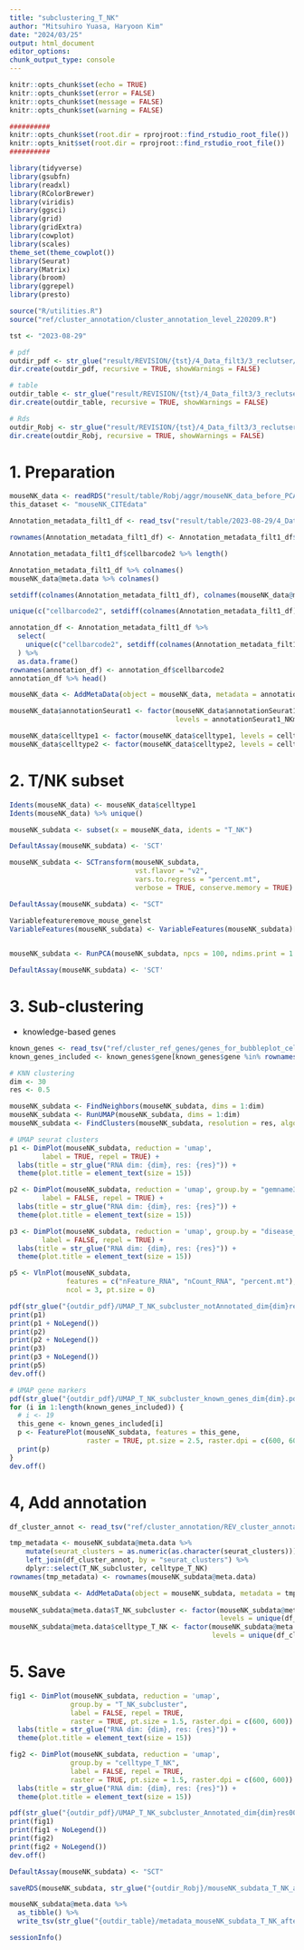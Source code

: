 ```yaml
---
title: "subclustering_T_NK"
author: "Mitsuhiro Yuasa, Haryoon Kim"
date: "2024/03/25"
output: html_document
editor_options: 
chunk_output_type: console
---
```


```r
knitr::opts_chunk$set(echo = TRUE)
knitr::opts_chunk$set(error = FALSE)
knitr::opts_chunk$set(message = FALSE)
knitr::opts_chunk$set(warning = FALSE)

##########
knitr::opts_chunk$set(root.dir = rprojroot::find_rstudio_root_file())
knitr::opts_knit$set(root.dir = rprojroot::find_rstudio_root_file())
##########
```

```r
library(tidyverse)
library(gsubfn)
library(readxl)
library(RColorBrewer)
library(viridis)
library(ggsci)
library(grid)
library(gridExtra)
library(cowplot)
library(scales)
theme_set(theme_cowplot())
library(Seurat)
library(Matrix)
library(broom)
library(ggrepel)
library(presto)
```

```r
source("R/utilities.R")
source("ref/cluster_annotation/cluster_annotation_level_220209.R")
```

```r
tst <- "2023-08-29"

# pdf
outdir_pdf <- str_glue("result/REVISION/{tst}/4_Data_filt3/3_reclutser/9_Reannotation/01_subclustering_T_NK/pdf")
dir.create(outdir_pdf, recursive = TRUE, showWarnings = FALSE)

# table
outdir_table <- str_glue("result/REVISION/{tst}/4_Data_filt3/3_reclutser/9_Reannotation/01_subclustering_T_NK/table")
dir.create(outdir_table, recursive = TRUE, showWarnings = FALSE)

# Rds
outdir_Robj <- str_glue("result/REVISION/{tst}/4_Data_filt3/3_reclutser/9_Reannotation/01_subclustering_T_NK/rds")
dir.create(outdir_Robj, recursive = TRUE, showWarnings = FALSE)
```

# 1. Preparation
```r
mouseNK_data <- readRDS("result/table/Robj/aggr/mouseNK_data_before_PCA_v1_afterADT_withoutAggrNorm_other3660SP.rds")
this_dataset <- "mouseNK_CITEdata"
```

```r
Annotation_metadata_filt1_df <- read_tsv("result/table/2023-08-29/4_Data_filt3/1_UMAP/3_1_clustering_determine_cellsubset/mouseNK_annotationSeurat1_metadata.txt")

rownames(Annotation_metadata_filt1_df) <- Annotation_metadata_filt1_df$cellbarcode2

Annotation_metadata_filt1_df$cellbarcode2 %>% length()
```

```r
Annotation_metadata_filt1_df %>% colnames()
mouseNK_data@meta.data %>% colnames()

setdiff(colnames(Annotation_metadata_filt1_df), colnames(mouseNK_data@meta.data))

unique(c("cellbarcode2", setdiff(colnames(Annotation_metadata_filt1_df), colnames(mouseNK_data@meta.data))))

annotation_df <- Annotation_metadata_filt1_df %>% 
  select(
    unique(c("cellbarcode2", setdiff(colnames(Annotation_metadata_filt1_df), colnames(mouseNK_data@meta.data))))
  ) %>% 
  as.data.frame()
rownames(annotation_df) <- annotation_df$cellbarcode2
annotation_df %>% head()

mouseNK_data <- AddMetaData(object = mouseNK_data, metadata = annotation_df)

mouseNK_data$annotationSeurat1 <- factor(mouseNK_data$annotationSeurat1,
                                         levels = annotationSeurat1_NKmouse_filt2_level)

mouseNK_data$celltype1 <- factor(mouseNK_data$celltype1, levels = celltype1_NKmouse_filt2_level)
mouseNK_data$celltype2 <- factor(mouseNK_data$celltype2, levels = celltype2_NKmouse_filt2_level)
```

# 2. T/NK subset
```r
Idents(mouseNK_data) <- mouseNK_data$celltype1
Idents(mouseNK_data) %>% unique()

mouseNK_subdata <- subset(x = mouseNK_data, idents = "T_NK")

DefaultAssay(mouseNK_subdata) <- 'SCT'
```

```r
mouseNK_subdata <- SCTransform(mouseNK_subdata, 
                               vst.flavor = "v2", 
                               vars.to.regress = "percent.mt", 
                               verbose = TRUE, conserve.memory = TRUE)

DefaultAssay(mouseNK_subdata) <- "SCT"

Variablefeatureremove_mouse_genelst
VariableFeatures(mouseNK_subdata) <- VariableFeatures(mouseNK_subdata)[!str_detect(VariableFeatures(mouseNK_subdata),
                                                                                   paste(Variablefeatureremove_mouse_genelst, collapse = "|"))]

mouseNK_subdata <- RunPCA(mouseNK_subdata, npcs = 100, ndims.print = 1:5, nfeatures.print = 5)

DefaultAssay(mouseNK_subdata) <- 'SCT'
```

# 3. Sub-clustering

- knowledge-based genes
```r
known_genes <- read_tsv("ref/cluster_ref_genes/genes_for_bubbleplot_celltype4.txt")
known_genes_included <- known_genes$gene[known_genes$gene %in% rownames(mouseNK_subdata[["SCT"]])]
```

```r
# KNN clustering
dim <- 30
res <- 0.5

mouseNK_subdata <- FindNeighbors(mouseNK_subdata, dims = 1:dim)
mouseNK_subdata <- RunUMAP(mouseNK_subdata, dims = 1:dim)
mouseNK_subdata <- FindClusters(mouseNK_subdata, resolution = res, algorithm = 3)

# UMAP seurat clusters
p1 <- DimPlot(mouseNK_subdata, reduction = 'umap', 
        label = TRUE, repel = TRUE) + 
  labs(title = str_glue("RNA dim: {dim}, res: {res}")) +
  theme(plot.title = element_text(size = 15))

p2 <- DimPlot(mouseNK_subdata, reduction = 'umap', group.by = "gemname3",
        label = FALSE, repel = TRUE) + 
  labs(title = str_glue("RNA dim: {dim}, res: {res}")) +
  theme(plot.title = element_text(size = 15))

p3 <- DimPlot(mouseNK_subdata, reduction = 'umap', group.by = "disease_type2",
        label = FALSE, repel = TRUE) + 
  labs(title = str_glue("RNA dim: {dim}, res: {res}")) +
  theme(plot.title = element_text(size = 15))

p5 <- VlnPlot(mouseNK_subdata, 
              features = c("nFeature_RNA", "nCount_RNA", "percent.mt"), 
              ncol = 3, pt.size = 0)

pdf(str_glue("{outdir_pdf}/UMAP_T_NK_subcluster_notAnnotated_dim{dim}res00{res*100}.pdf"))
print(p1)
print(p1 + NoLegend())
print(p2)
print(p2 + NoLegend())
print(p3)
print(p3 + NoLegend())
print(p5)
dev.off()

# UMAP gene markers
pdf(str_glue("{outdir_pdf}/UMAP_T_NK_subcluster_known_genes_dim{dim}.pdf"))
for (i in 1:length(known_genes_included)) {
  # i <- 19
  this_gene <- known_genes_included[i]
  p <- FeaturePlot(mouseNK_subdata, features = this_gene, 
                   raster = TRUE, pt.size = 2.5, raster.dpi = c(600, 600))
  print(p)
}
dev.off()
```

# 4, Add annotation
```r
df_cluster_annot <- read_tsv("ref/cluster_annotation/REV_cluster_annotation_T_NK_dim30_res050_240325.txt")

tmp_metadata <- mouseNK_subdata@meta.data %>% 
    mutate(seurat_clusters = as.numeric(as.character(seurat_clusters))) %>% 
    left_join(df_cluster_annot, by = "seurat_clusters") %>% 
    dplyr::select(T_NK_subcluster, celltype_T_NK)
rownames(tmp_metadata) <- rownames(mouseNK_subdata@meta.data)

mouseNK_subdata <- AddMetaData(object = mouseNK_subdata, metadata = tmp_metadata)
  
mouseNK_subdata@meta.data$T_NK_subcluster <- factor(mouseNK_subdata@meta.data$T_NK_subcluster, 
                                                    levels = unique(df_cluster_annot$T_NK_subcluster))
mouseNK_subdata@meta.data$celltype_T_NK <- factor(mouseNK_subdata@meta.data$celltype_T_NK, 
                                                  levels = unique(df_cluster_annot$celltype_T_NK))
```

# 5. Save
```r
fig1 <- DimPlot(mouseNK_subdata, reduction = 'umap', 
               group.by = "T_NK_subcluster",
               label = FALSE, repel = TRUE, 
               raster = TRUE, pt.size = 1.5, raster.dpi = c(600, 600)) + 
  labs(title = str_glue("RNA dim: {dim}, res: {res}")) +
  theme(plot.title = element_text(size = 15))

fig2 <- DimPlot(mouseNK_subdata, reduction = 'umap', 
               group.by = "celltype_T_NK",
               label = FALSE, repel = TRUE,
               raster = TRUE, pt.size = 1.5, raster.dpi = c(600, 600)) + 
  labs(title = str_glue("RNA dim: {dim}, res: {res}")) +
  theme(plot.title = element_text(size = 15))

pdf(str_glue("{outdir_pdf}/UMAP_T_NK_subcluster_Annotated_dim{dim}res00{res*100}_raster.pdf"))
print(fig1)
print(fig1 + NoLegend())
print(fig2)
print(fig2 + NoLegend())
dev.off()
```

```r
DefaultAssay(mouseNK_subdata) <- "SCT"

saveRDS(mouseNK_subdata, str_glue("{outdir_Robj}/mouseNK_subdata_T_NK_after_annotation_dim{dim}res00{res*100}.rds"))

mouseNK_subdata@meta.data %>%
  as_tibble() %>% 
  write_tsv(str_glue("{outdir_table}/metadata_mouseNK_subdata_T_NK_after_annotation_dim{dim}res00{res*100}.txt"))
```

```r
sessionInfo()
```
